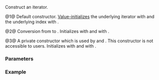 {{cpp/ranges/enumerate_view/iterator/title|''iterator''}}
{{cpp/ranges/enumerate_view/navbar}}

{{dcl begin}}
{{dcl|num=1|since=c++23|1=
/*iterator*/()
    requires std::default_initializable&lt;ranges::iterator_t&lt;Base&gt;&gt; = default;
}}
{{dcl|num=2|since=c++23|1=
constexpr /*iterator*/( /*iterator*/&lt;!Const&gt; i )
    requires Const &amp;&amp;
        std::convertible_to&lt;ranges::iterator_t&lt;V&gt;, ranges::iterator_t&lt;Base&gt;&gt;;
}}
{{dcl|num=3|notes={{mark expos}}|1=
private:
constexpr explicit /*iterator*/( ranges::iterator_t&lt;Base&gt; current,
                                 difference_type pos);
}}
{{dcl end}}

Construct an iterator.

@1@ Default constructor. [[cpp/language/value_initialization|Value-initializes]] the underlying iterator {{rlpi|/#Data members|current_}} with {{c|ranges::iterator_t&lt;Base&gt;()}} and 
the underlying index {{rlpi|/#Data members|pos_}} with {{c|0}}.

@2@ Conversion from {{c|/*iterator*/&lt;false&gt;}} to {{c|/*iterator*/&lt;true&gt;}}. Initializes {{rlpi|/#Data members|current_}} with {{box|{{c/core|std::}}{{ltt|cpp/utility/move}}{{c/core|(i.current_)}}}} and {{rlpi|/#Data members|pos_}} with {{box|{{tt|i.}}{{rlpi|/#Data members|pos_}}}}.

@3@ A private constructor which is used by {{ltt|cpp/ranges/enumerate_view/begin|enumerate_view::begin}} and {{ltt|cpp/ranges/enumerate_view/end|enumerate_view::end}}. This constructor is not accessible to users. Initializes {{rlpi|/#Data members|current_}} with {{c|std::move(current)}} and {{rlpi|/#Data members|pos_}} with {{c|pos}}.

===Parameters===
{{par begin}}
{{par|i|an {{c|/*iterator*/&lt;false&gt;}}}}
{{par end}}

===Example===
{{example
|code=
|output=
}}

{{langlinks|de|es|ja|ru|zh}}